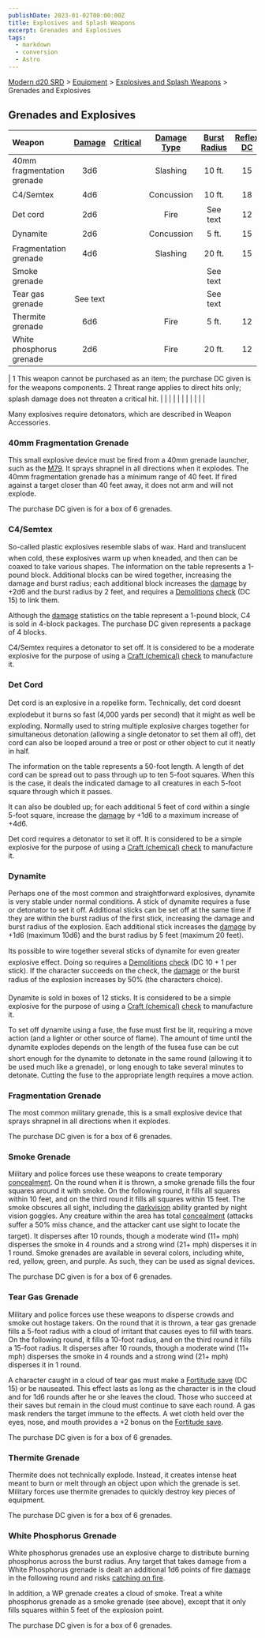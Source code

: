 ```yaml
---
publishDate: 2023-01-02T00:00:00Z
title: Explosives and Splash Weapons
excerpt: Grenades and Explosives
tags:
  - markdown
  - conversion
  - Astro
---
```


[Modern d20 SRD](/#modernD20) > [Equipment](modern-d20-srd-equipment-index) > [Explosives and Splash Weapons](modern-d20-srd-equipment-weapons-explosives-splash-general) > Grenades and Explosives

## Grenades and Explosives

| Weapon                     | [Damage](modern-d20-srd-equipment-weapons-explosives-splash-general) | [Critical](modern-d20-srd-equipment-weapons-explosives-splash-general) | [Damage Type](modern-d20-srd-equipment-weapons-explosives-splash-general) | [Burst Radius](modern-d20-srd-equipment-weapons-explosives-splash-general) | [Reflex DC](modern-d20-srd-equipment-weapons-explosives-splash-general) | [Range Increment](modern-d20-srd-equipment-weapons-explosives-splash-general) | [Size](modern-d20-srd-equipment-weapons-explosives-splash-general) | [Weight](modern-d20-srd-equipment-weapons-explosives-splash-general) | [Purchase DC](modern-d20-srd-equipment-weapons-explosives-splash-general) | [Restriction](modern-d20-srd-equipment-weapons-explosives-splash-general) |
| :------------------------- | :------------------------------------------------------------------: | :--------------------------------------------------------------------: | :-----------------------------------------------------------------------: | :------------------------------------------------------------------------: | :---------------------------------------------------------------------: | :---------------------------------------------------------------------------: | :----------------------------------------------------------------: | :------------------------------------------------------------------: | :-----------------------------------------------------------------------: | ------------------------------------------------------------------------: |
| 40mm fragmentation grenade |                                 3d6                                  |                                                                        |                                 Slashing                                  |                                   10 ft.                                   |                                   15                                    |                                                                               |                                Tiny                                |                                1 lb.                                 |                                    16                                     |                                                                  Mil (+3) |
| C4/Semtex                  |                                 4d6                                  |                                                                        |                                Concussion                                 |                                   10 ft.                                   |                                   18                                    |                                                                               |                               Small                                |                                1 lb.                                 |                                    12                                     |                                                                  Mil (+3) |
| Det cord                   |                                 2d6                                  |                                                                        |                                   Fire                                    |                                  See text                                  |                                   12                                    |                                                                               |                                Med                                 |                                2 lb.                                 |                                     8                                     |                                                                  Res (+2) |
| Dynamite                   |                                 2d6                                  |                                                                        |                                Concussion                                 |                                   5 ft.                                    |                                   15                                    |                                    10 ft.                                     |                                Tiny                                |                                1 lb.                                 |                                    12                                     |                                                                  Lic (+1) |
| Fragmentation grenade      |                                 4d6                                  |                                                                        |                                 Slashing                                  |                                   20 ft.                                   |                                   15                                    |                                    10 ft.                                     |                                Tiny                                |                                1 lb.                                 |                                    15                                     |                                                                  Mil (+3) |
| Smoke grenade              |                                                                      |                                                                        |                                                                           |                                  See text                                  |                                                                         |                                    10 ft.                                     |                               Small                                |                                2 lb.                                 |                                    10                                     |                                                                           |
| Tear gas grenade           |                               See text                               |                                                                        |                                                                           |                                  See text                                  |                                                                         |                                    10 ft.                                     |                               Small                                |                                2 lb.                                 |                                    12                                     |                                                                  Res (+2) |
| Thermite grenade           |                                 6d6                                  |                                                                        |                                   Fire                                    |                                   5 ft.                                    |                                   12                                    |                                    10 ft.                                     |                               Small                                |                                2 lb.                                 |                                    17                                     |                                                                  Mil (+3) |
| White phosphorus grenade   |                                 2d6                                  |                                                                        |                                   Fire                                    |                                   20 ft.                                   |                                   12                                    |                                    10 ft.                                     |                               Small                                |                                2 lb.                                 |                                    15                                     |                                                                  Mil (+3) |

| 1 This weapon cannot be purchased as an item; the purchase DC given is for the weapons components.
2 Threat range applies to direct hits only; splash damage does not threaten a critical hit. | | | | | | | | | | |

Many explosives require detonators, which are described in Weapon Accessories.

### 40mm Fragmentation Grenade

This small explosive device must be fired from a 40mm grenade launcher, such as the [M79](modern-d20-srd-equipment-weapons-heavy). It sprays shrapnel in all directions when it explodes.
The 40mm fragmentation grenade has a minimum range of 40 feet. If fired against a target closer than 40 feet away, it does not arm and will not explode.

The purchase DC given is for a box of 6 grenades.

### C4/Semtex

So-called plastic explosives resemble slabs of wax. Hard and translucent when cold, these explosives warm up when kneaded, and then can be coaxed to take various shapes. The information on the table represents a 1-pound block. Additional blocks can be wired together, increasing the damage and burst radius; each additional block increases the [damage](modern-d20-srd-combat-damage) by +2d6 and the burst radius by 2 feet, and requires a [Demolitions](modern-d20-srd-skills-demolitions) [check](modern-d20-srd-skills-skill-basics-php#skill-check-index) (DC 15) to link them.

Although the [damage](modern-d20-srd-combat-damage) statistics on the table represent a 1-pound block, C4 is sold in 4-block packages. The purchase DC given represents a package of 4 blocks.

C4/Semtex requires a detonator to set off. It is considered to be a moderate explosive for the purpose of using a [Craft (chemical)](modern-d20-srd-skills-craft-chemical) [check](modern-d20-srd-skills-skill-basics-php#skill-check-index) to manufacture it.

### Det Cord

Det cord is an explosive in a ropelike form. Technically, det cord doesnt explodebut it burns so fast (4,000 yards per second) that it might as well be exploding. Normally used to string multiple explosive charges together for simultaneous detonation (allowing a single detonator to set them all off), det cord can also be looped around a tree or post or other object to cut it neatly in half.

The information on the table represents a 50-foot length. A length of det cord can be spread out to pass through up to ten 5-foot squares. When this is the case, it deals the indicated damage to all creatures in each 5-foot square through which it passes.

It can also be doubled up; for each additional 5 feet of cord within a single 5-foot square, increase the [damage](modern-d20-srd-combat-damage) by +1d6 to a maximum increase of +4d6.

Det cord requires a detonator to set it off. It is considered to be a simple explosive for the purpose of using a [Craft (chemical)](modern-d20-srd-skills-craft-chemical) [check](modern-d20-srd-skills-skill-basics-php#skill-check-index) to manufacture it.

### Dynamite

Perhaps one of the most common and straightforward explosives, dynamite is very stable under normal conditions. A stick of dynamite requires a fuse or detonator to set it off. Additional sticks can be set off at the same time if they are within the burst radius of the first stick, increasing the damage and burst radius of the explosion. Each additional stick increases the [damage](modern-d20-srd-combat-damage) by +1d6 (maximum 10d6) and the burst radius by 5 feet (maximum 20 feet).

Its possible to wire together several sticks of dynamite for even greater explosive effect. Doing so requires a [Demolitions](modern-d20-srd-skills-demolitions) [check](modern-d20-srd-skills-skill-basics-php#skill-check-index) (DC 10 + 1 per stick). If the character succeeds on the check, the [damage](modern-d20-srd-combat-damage) or the burst radius of the explosion increases by 50% (the characters choice).

Dynamite is sold in boxes of 12 sticks. It is considered to be a simple explosive for the purpose of using a [Craft (chemical)](modern-d20-srd-skills-craft-chemical) [check](modern-d20-srd-skills-skill-basics-php#skill-check-index) to manufacture it.

To set off dynamite using a fuse, the fuse must first be lit, requiring a move action (and a lighter or other source of flame). The amount of time until the dynamite explodes depends on the length of the fusea fuse can be cut short enough for the dynamite to detonate in the same round (allowing it to be used much like a grenade), or long enough to take several minutes to detonate. Cutting the fuse to the appropriate length requires a move action.

### Fragmentation Grenade

The most common military grenade, this is a small explosive device that sprays shrapnel in all directions when it explodes.

The purchase DC given is for a box of 6 grenades.

### Smoke Grenade

Military and police forces use these weapons to create temporary [concealment](modern-d20-srd-combat-concealment). On the round when it is thrown, a smoke grenade fills the four squares around it with smoke. On the following round, it fills all squares within 10 feet, and on the third round it fills all squares within 15 feet. The smoke obscures all sight, including the [darkvision](modern-d20-srd-special-abilities-darkvision) ability granted by night vision goggles. Any creature within the area has total [concealment](modern-d20-srd-combat-concealment) (attacks suffer a 50% miss chance, and the attacker cant use sight to locate the target). It disperses after 10 rounds, though a moderate wind (11+ mph) disperses the smoke in 4 rounds and a strong wind (21+ mph) disperses it in 1 round. Smoke grenades are available in several colors, including white, red, yellow, green, and purple. As such, they can be used as signal devices.

The purchase DC given is for a box of 6 grenades.

### Tear Gas Grenade

Military and police forces use these weapons to disperse crowds and smoke out hostage takers. On the round that it is thrown, a tear gas grenade fills a 5-foot radius with a cloud of irritant that causes eyes to fill with tears. On the following round, it fills a 10-foot radius, and on the third round it fills a 15-foot radius. It disperses after 10 rounds, though a moderate wind (11+ mph) disperses the smoke in 4 rounds and a strong wind (21+ mph) disperses it in 1 round.

A character caught in a cloud of tear gas must make a [Fortitude save](modern-d20-srd-basics-saving-throws) (DC 15) or be nauseated. This effect lasts as long as the character is in the cloud and for 1d6 rounds after he or she leaves the cloud. Those who succeed at their saves but remain in the cloud must continue to save each round. A gas mask renders the target immune to the effects. A wet cloth held over the eyes, nose, and mouth provides a +2 bonus on the [Fortitude save](modern-d20-srd-basics-saving-throws).

The purchase DC given is for a box of 6 grenades.

### Thermite Grenade

Thermite does not technically explode. Instead, it creates intense heat meant to burn or melt through an object upon which the grenade is set. Military forces use thermite grenades to quickly destroy key pieces of equipment.

The purchase DC given is for a box of 6 grenades.

### White Phosphorus Grenade

White phosphorus grenades use an explosive charge to distribute burning phosphorus across the burst radius. Any target that takes damage from a White Phosphorus grenade is dealt an additional 1d6 points of fire [damage](modern-d20-srd-combat-damage) in the following round and risks [catching on fire](modern-d20-srd-environment-hazards-catching-on-fire).

In addition, a WP grenade creates a cloud of smoke. Treat a white phosphorus grenade as a smoke grenade (see above), except that it only fills squares within 5 feet of the explosion point.

The purchase DC given is for a box of 6 grenades.
